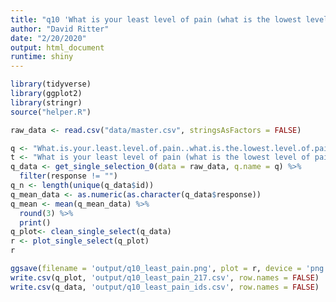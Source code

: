 ```yaml
---
title: "q10 'What is your least level of pain (what is the lowest level of pain you feel?'"
author: "David Ritter"
date: "2/20/2020"
output: html_document
runtime: shiny
---
```


```r
library(tidyverse)
library(ggplot2)
library(stringr)
source("helper.R")
```

```r
raw_data <- read.csv("data/master.csv", stringsAsFactors = FALSE)
```

```r
q <- "What.is.your.least.level.of.pain..what.is.the.lowest.level.of.pain.you.feel.."
t <- "What is your least level of pain (what is the lowest level of pain you feel?"
q_data <- get_single_selection_0(data = raw_data, q.name = q) %>%
  filter(response != "")
q_n <- length(unique(q_data$id))
q_mean_data <- as.numeric(as.character(q_data$response))
q_mean <- mean(q_mean_data) %>%
  round(3) %>%
  print()
q_plot<- clean_single_select(q_data)
r <- plot_single_select(q_plot)
r
```

```r
ggsave(filename = 'output/q10_least_pain.png', plot = r, device = 'png')
write.csv(q_plot, 'output/q10_least_pain_217.csv', row.names = FALSE)
write.csv(q_data, 'output/q10_least_pain_ids.csv', row.names = FALSE)
```